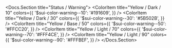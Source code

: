
<Docs.Section title="Status / Warning">
	<ColorPalette>
		<ColorItem
			title="Yellow / Dark / 10"
			colors={{
				'$sui-color-warning--10': '#191609',
			}}
		/>
		<ColorItem
			title="Yellow / Dark / 30"
			colors={{
				'$sui-color-warning--30': '#5B502B',
			}}
		/>
		<ColorItem
			title="Yellow / Base / 50"
			colors={{
				'$sui-color-warning--50': '#FFCC20',
			}}
		/>
		<ColorItem
			title="Yellow / Light / 70"
			colors={{
				'$sui-color-warning--70': '#FFF4CE',
			}}
		/>
		<ColorItem
			title="Yellow / Light / 90"
			colors={{
				'$sui-color-warning--90': '#FFFBEF',
			}}
		/>
	</ColorPalette>
</Docs.Section>
